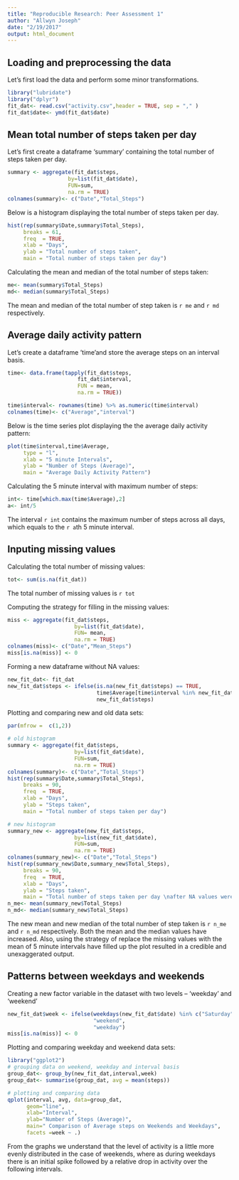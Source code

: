 ```yaml
---
title: "Reproducible Research: Peer Assessment 1"
author: "Allwyn Joseph"
date: "2/19/2017"
output: html_document
---
```

## Loading and preprocessing the data

Let's first load the data and perform some minor transformations. 
```r
library("lubridate")
library("dplyr")
fit_dat<- read.csv("activity.csv",header = TRUE, sep = "," )
fit_dat$date<- ymd(fit_dat$date)
```

## Mean total number of steps taken per day

Let's first create a dataframe 'summary' containing the total number of steps taken per day. 
```r
summary <- aggregate(fit_dat$steps, 
                   by=list(fit_dat$date), 
                   FUN=sum, 
                   na.rm = TRUE)
colnames(summary)<- c("Date","Total_Steps")
```

Below is a histogram displaying the total number of steps taken per day. 
```r
hist(rep(summary$Date,summary$Total_Steps), 
     breaks = 61, 
     freq  = TRUE, 
     xlab = "Days",
     ylab = "Total number of steps taken", 
     main = "Total number of steps taken per day")
```

Calculating the mean and median of the total number of steps taken:
```r
me<- mean(summary$Total_Steps)
md<- median(summary$Total_Steps)
```
The mean and median of the total number of step taken is `r me` and `r md` respectively. 
 
## Average daily activity pattern 

Let's create a dataframe 'time'and store the average steps on an interval basis.
```r
time<- data.frame(tapply(fit_dat$steps, 
                      fit_dat$interval, 
                      FUN = mean, 
                      na.rm = TRUE))

time$interval<- rownames(time) %>% as.numeric(time$interval)
colnames(time)<- c("Average","interval")
```

Below is the time series plot displaying the the average daily activity pattern:
```r
plot(time$interval,time$Average,
     type = "l", 
     xlab = "5 minute Intervals",
     ylab = "Number of Steps (Average)", 
     main = "Average Daily Activity Pattern")
```

Calculating the 5 minute interval with maximum number of steps:
```r
int<- time[which.max(time$Average),2]
a<- int/5
```
The interval `r int` contains the maximum number of steps across all days, which equals to the `r a`th 5 minute interval.

## Inputing missing values

Calculating the total number of missing values:
```r
tot<- sum(is.na(fit_dat))
```
The total number of missing values is `r tot`

Computing the strategy for filling in the missing values:
```r
miss <- aggregate(fit_dat$steps, 
                     by=list(fit_dat$date), 
                     FUN= mean, 
                     na.rm = TRUE)
colnames(miss)<- c("Date","Mean_Steps")
miss[is.na(miss)] <- 0
```

Forming a new dataframe without NA values:
```r
new_fit_dat<- fit_dat
new_fit_dat$steps <- ifelse(is.na(new_fit_dat$steps) == TRUE, 
                            time$Average[time$interval %in% new_fit_dat$interval], 
                            new_fit_dat$steps)
```

Plotting and comparing new and old data sets:
```r
par(mfrow =  c(1,2))

# old histogram
summary <- aggregate(fit_dat$steps, 
                     by=list(fit_dat$date), 
                     FUN=sum, 
                     na.rm = TRUE)
colnames(summary)<- c("Date","Total_Steps")
hist(rep(summary$Date,summary$Total_Steps), 
     breaks = 90, 
     freq  = TRUE, 
     xlab = "Days",
     ylab = "Steps taken", 
     main = "Total number of steps taken per day")

# new histogram
summary_new <- aggregate(new_fit_dat$steps, 
                     by=list(new_fit_dat$date), 
                     FUN=sum, 
                     na.rm = TRUE)
colnames(summary_new)<- c("Date","Total_Steps")
hist(rep(summary_new$Date,summary_new$Total_Steps), 
     breaks = 90, 
     freq  = TRUE, 
     xlab = "Days",
     ylab = "Steps taken", 
     main = "Total number of steps taken per day \nafter NA values were replaced")
n_me<- mean(summary_new$Total_Steps)
n_md<- median(summary_new$Total_Steps)

```
The new mean and new median of the total number of step taken is `r n_me` and `r n_md` respectively.
Both the mean and the median values have increased. Also, using the strategy of replace the missing values with the mean of 5 minute intervals have filled up the plot resulted in a credible and unexaggerated output.

## Patterns between weekdays and weekends

Creating a new factor variable in the dataset with two levels – 'weekday' and 'weekend' 
```r
new_fit_dat$week <- ifelse(weekdays(new_fit_dat$date) %in% c("Saturday", "Sunday"), 
                           "weekend", 
                           "weekday")
miss[is.na(miss)] <- 0
```

Plotting and comparing weekday and weekend data sets:
```r
library("ggplot2")
# grouping data on weekend, weekday and interval basis
group_dat<- group_by(new_fit_dat,interval,week)
group_dat<- summarise(group_dat, avg = mean(steps))

# plotting and comparing data
qplot(interval, avg, data=group_dat,
      geom="line",
      xlab="Interval",
      ylab="Number of Steps (Average)",
      main=" Comparison of Average steps on Weekends and Weekdays",
      facets =week ~ .)
```
From the graphs we understand that the level of activity is a little more evenly distributed in the case of weekends, where as during weekdays there is an initial spike followed by a relative drop in activity over the following intervals. 



